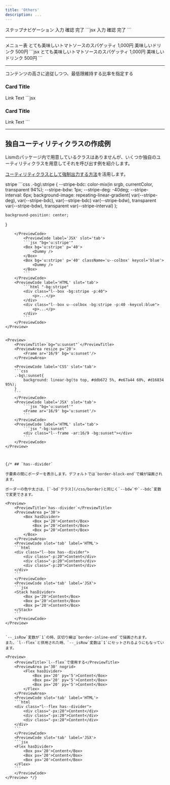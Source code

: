 ```yaml
---
title: 'Others'
description: ...
---
```




<Preview>
	<PreviewTitle>ステップナビゲーション</PreviewTitle>
	<PreviewArea resize p='30' nogrid>
		<Flex className='c--stepNav' g='1.5rem'>
			<Flex className='c--stepNav__item' bgc='text' c='base' op='low' px='30' py='10' pos='r'>
				<Lism className='c--stepNav__body'>
					<Text>入力</Text>
				</Lism>
				<Decorator pos='a' w='0.75em' h='100%' bgc='inherit' l='100%' t='0' css={{ clipPath: 'polygon(0% 0%, 0% 100%, 100% 50%)' }} />
			</Flex>
			<Flex className='c--stepNav__item' bgc='text' c='base' px='30' py='10' pos='r'>
				<Lism className='c--stepNav__body'>
					<Text>確認</Text>
				</Lism>
				<Decorator pos='a' w='0.75em' h='100%' bgc='inherit' l='100%' t='0' css={{ clipPath: 'polygon(0% 0%, 0% 100%, 100% 50%)' }} />
			</Flex>
			<Flex className='c--stepNav__item' bgc='text' c='base' op='low' px='30' py='10' pos='r'>
				<Lism className='c--stepNav__body'>
					<Text>完了</Text>
				</Lism>
			</Flex>
		</Flex>
	</PreviewArea>
	<PreviewCode>
		```jsx
		<Flex className='c--stepNav' g='1.5rem'>
			<Flex className='c--stepNav__item' bgc='text' c='base' op='low' px='30' py='10' pos='r'>
				<Lism className='c--stepNav__body'>
					<Text>入力</Text>
				</Lism>
				<Decorator pos='a' w='0.75em' h='100%' bgc='inherit' l='100%' t='0' css={{ clipPath: 'polygon(0% 0%, 0% 100%, 100% 50%)' }} />
			</Flex>
			<Flex className='c--stepNav__item' bgc='text' c='base' px='30' py='10' pos='r'>
				<Lism className='c--stepNav__body'>
					<Text>確認</Text>
				</Lism>
				<Decorator pos='a' w='0.75em' h='100%' bgc='inherit' l='100%' t='0' css={{ clipPath: 'polygon(0% 0%, 0% 100%, 100% 50%)' }} />
			</Flex>
			<Flex className='c--stepNav__item' bgc='text' c='base' op='low' px='30' py='10' pos='r'>
				<Lism className='c--stepNav__body'>
					<Text>完了</Text>
				</Lism>
			</Flex>
		</Flex>
		```
	</PreviewCode>
</Preview>



---

<Preview>
	<PreviewTitle>メニュー表</PreviewTitle>
	<PreviewArea resize p='30' nogrid>
		<Stack className='c--priceMenu' g='30' fz={['s','m']} lh='s'>
			<Grid gtc='auto 1fr auto' ai='center' g='30'>
				<Text>とても美味しいトマトソースのスパゲッティ</Text>
				<Divider minW='1em' />
				<Text whs='nowrap'>1,000円</Text>
			</Grid>
			<Grid gtc='auto 1fr auto' ai='center' g='30'>
				<Text>美味しいドリンク</Text>
				<Divider minW='1em' />
				<Text whs='nowrap'>500円</Text>
			</Grid>
		</Stack>
	</PreviewArea>
	<PreviewCode>
		```jsx
		<Stack className='c--priceMenu' g='30' fz={['s','m']} lh='s'>
			<Grid gtc='auto 1fr auto' ai='center' g='30'>
				<Text>とても美味しいトマトソースのスパゲッティ</Text>
				<Divider minW='1em' />
				<Text whs='nowrap'>1,000円</Text>
			</Grid>
			<Grid gtc='auto 1fr auto' ai='center' g='30'>
				<Text>美味しいドリンク</Text>
				<Divider minW='1em' />
				<Text whs='nowrap'>500円</Text>
			</Grid>
		</Stack>
		```
	</PreviewCode>
</Preview>


---

<Preview>
	<PreviewTitle>コンテンツの高さに追従しつつ、最低限維持する比率を指定する</PreviewTitle>
	<PreviewArea resize p='30'>
		<Stack pos='r' bdrs='30' ov='h'>
			<Frame isLayer>
				<Media src="/img/img-3.jpg" alt="" width='960' height='640' loading='lazy' decoding='async' />
			</Frame>
			<Flex ar='16/9'>
				<Stack fx='1' pos='r' g='20' p='40' z='1' minH='100%' h='auto' c='white' bgc='black:50%'>
					<h3>Card Title</h3>
					<Dummy lh='s' mb='auto' length='l'/>
					<Link href='#button-test' keycol='white' c='inherit' bdrs='99' aslf='end' px='10' mbs='30'>Link Text</Link>
				</Stack>
			</Flex>
		</Stack>
	</PreviewArea>
	<PreviewCode slot='tab' label='JSX'>
		```jsx
		<Stack pos='r' bdrs='30' ov='h'>
			<Frame isLayer>
				<Media src="/img/img-3.jpg" alt="" width='960' height='640' loading='lazy' decoding='async' />
			</Frame>
			<Flex ar='16/9'>
				<Stack fx='1' pos='r' g='20' p='40' z='1' minH='100%' h='auto' c='white' bgc='black:50%'>
					<h3>Card Title</h3>
					<Dummy lh='s' mb='auto' length='l'/>
					<Link href='#button-test' keycol='white' c='inherit' bdrs='99' aslf='end' px='10' mbs='30'>Link Text</Link>
				</Stack>
			</Flex>
		</Stack>
		```
	</PreviewCode>
</Preview>

---



## 独自ユーティリティクラスの作成例

Lismのパッケージ内で用意しているクラスはありませんが、いくつか独自のユーティリティクラスを用意してそれを呼び出す例を紹介します。

[ユーティリティクラスとして強制出力する方法](/components/lism#output-utility)を活用します。


<Preview>
	<PreviewTitle>stripe</PreviewTitle>
	<PreviewArea resize nogrid p='30'>
		<Box bg='u:stripe' p='40'>
			<Dummy />
		</Box>
		<Box bg='u:stripe' p='40' className='u--colbox' keycol='blue'>
			<Dummy />
		</Box>
	</PreviewArea>
	<PreviewCode label='CSS' slot='tab'>
```css
.-bg\:stripe {
	--stripe-bdc: color-mix(in srgb, currentColor, transparent 94%);
	--stripe-bdw: 1px;
	--stripe-deg: -40deg;
	--stripe-interval: 6px;
	background-image: repeating-linear-gradient(
		var(--stripe-deg),
		var(--stripe-bdc),
		var(--stripe-bdc) var(--stripe-bdw),
		transparent var(--stripe-bdw),
		transparent var(--stripe-interval)
	);

	background-position: center;
}
```
	</PreviewCode>
		<PreviewCode label='JSX' slot='tab'>
		```jsx "bg='u:stripe'"
		<Box bg='u:stripe' p='40'>
			<Dummy />
		</Box>
		<Box bg='u:stripe' p='40' className='u--colbox' keycol='blue'>
			<Dummy />
		</Box>
		```
	</PreviewCode>
	<PreviewCode label='HTML' slot='tab'>
		```html "-bg:stripe"
		<div class="l--box -bg:stripe -p:40">
			<p>...</p>
		</div>
		<div class="l--box u--colbox -bg:stripe -p:40 -keycol:blue">
			<p>...</p>
		</div>
		```
	</PreviewCode>
</Preview>


<Preview>
	<PreviewTitle>`bg="u:sunset"`</PreviewTitle>
	<PreviewArea resize p='20'>
		<Frame ar='16/9' bg='u:sunset'/>
	</PreviewArea>

	<PreviewCode label='CSS' slot='tab'>
	```css
	.-bg\:sunset{
		background: linear-bg(to top, #ddb672 5%, #e67a44 60%, #d16834 95%);
	}
	```
	</PreviewCode>
	<PreviewCode label='JSX' slot='tab'>
		```jsx "bg='u:sunset'"
		<Frame ar='16/9' bg='u:sunset'/>
		```
	</PreviewCode>
	<PreviewCode label='HTML' slot='tab'>
		```jsx "-bg:sunset"
		<div class="l--frame -ar:16/9 -bg:sunset"></div>
		```
	</PreviewCode>
</Preview>


 
{/* ## `has--divider`

子要素の間にボーダーを表示します。デフォルトでは`border-block-end`で線が描画されます。

ボーダーの色や太さは、[`-bd`クラス](/css/border)と同じく`--bdw`や`--bdc`変数で変更できます。

<Preview>
	<PreviewTitle>`has--divider`</PreviewTitle>
	<PreviewArea p='30'>
		<Box hasDivider>
			<Box p='20'>Content</Box>
			<Box p='20'>Content</Box>
			<Box p='20'>Content</Box>
		</Box>
	</PreviewArea>
	<PreviewCode slot='tab' label='HTML'>
	```html
	<div class="l--box has--divider">
		<div class="-p:20">Content</div>
		<div class="-p:20">Content</div>
		<div class="-p:20">Content</div>
	</div>
	```
	</PreviewCode>
	<PreviewCode slot='tab' label='JSX'>
	```jsx
	<Stack hasDivider>
		<Box p='20'>Content</Box>
		<Box p='20'>Content</Box>
		<Box p='20'>Content</Box>
	</Stack>
	```
	</PreviewCode>
</Preview>


`--_isRow`変数が`1`の時、区切り線は`border-inline-end`で描画されます。  
また、`l--flex`と併用された時、`--_isRow`変数は`1`にセットされるようにもなっています。

<Preview>
	<PreviewTitle>`l--flex`で使用する</PreviewTitle>
	<PreviewArea p='30' nogrid>
		<Flex hasDivider>
			<Box px='20' py='5'>Content</Box>
			<Box px='20' py='5'>Content</Box>
			<Box px='20' py='5'>Content</Box>
		</Flex>
	</PreviewArea>
	<PreviewCode slot='tab' label='HTML'>
	```html
	<div class="l--flex has--divider">
		<div class="-px:20">Content</div>
		<div class="-px:20">Content</div>
		<div class="-px:20">Content</div>
	</div>
	```
	</PreviewCode>
	<PreviewCode slot='tab' label='JSX'>
	```jsx
	<Flex hasDivider>
		<Box px='20'>Content</Box>
		<Box px='20'>Content</Box>
		<Box px='20'>Content</Box>
	</Flex>
	```
	</PreviewCode>
</Preview> */}


